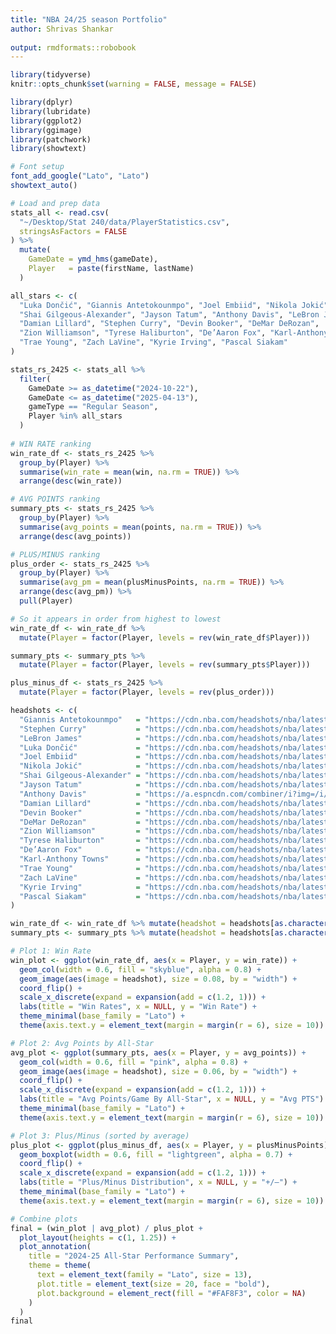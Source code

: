 ```yaml
---
title: "NBA 24/25 season Portfolio"
author: Shrivas Shankar
  
output: rmdformats::robobook
---
```


```r
library(tidyverse)
knitr::opts_chunk$set(warning = FALSE, message = FALSE)

```

```r

library(dplyr)
library(lubridate)
library(ggplot2)
library(ggimage)
library(patchwork)
library(showtext)

# Font setup
font_add_google("Lato", "Lato")
showtext_auto()

# Load and prep data
stats_all <- read.csv(
  "~/Desktop/Stat 240/data/PlayerStatistics.csv",
  stringsAsFactors = FALSE
) %>%
  mutate(
    GameDate = ymd_hms(gameDate),
    Player   = paste(firstName, lastName)
  )

all_stars <- c(
  "Luka Dončić", "Giannis Antetokounmpo", "Joel Embiid", "Nikola Jokić",
  "Shai Gilgeous-Alexander", "Jayson Tatum", "Anthony Davis", "LeBron James",
  "Damian Lillard", "Stephen Curry", "Devin Booker", "DeMar DeRozan",
  "Zion Williamson", "Tyrese Haliburton", "De’Aaron Fox", "Karl-Anthony Towns",
  "Trae Young", "Zach LaVine", "Kyrie Irving", "Pascal Siakam"
)

stats_rs_2425 <- stats_all %>%
  filter(
    GameDate >= as_datetime("2024-10-22"),
    GameDate <= as_datetime("2025-04-13"),
    gameType == "Regular Season",
    Player %in% all_stars
  )
 
# WIN RATE ranking
win_rate_df <- stats_rs_2425 %>%
  group_by(Player) %>%
  summarise(win_rate = mean(win, na.rm = TRUE)) %>%
  arrange(desc(win_rate))

# AVG POINTS ranking
summary_pts <- stats_rs_2425 %>%
  group_by(Player) %>%
  summarise(avg_points = mean(points, na.rm = TRUE)) %>%
  arrange(desc(avg_points))

# PLUS/MINUS ranking
plus_order <- stats_rs_2425 %>%
  group_by(Player) %>%
  summarise(avg_pm = mean(plusMinusPoints, na.rm = TRUE)) %>%
  arrange(desc(avg_pm)) %>%
  pull(Player)

# So it appears in order from highest to lowest
win_rate_df <- win_rate_df %>%
  mutate(Player = factor(Player, levels = rev(win_rate_df$Player)))

summary_pts <- summary_pts %>%
  mutate(Player = factor(Player, levels = rev(summary_pts$Player)))

plus_minus_df <- stats_rs_2425 %>%
  mutate(Player = factor(Player, levels = rev(plus_order)))

headshots <- c(
  "Giannis Antetokounmpo"   = "https://cdn.nba.com/headshots/nba/latest/1040x760/203507.png",
  "Stephen Curry"           = "https://cdn.nba.com/headshots/nba/latest/1040x760/201939.png",
  "LeBron James"            = "https://cdn.nba.com/headshots/nba/latest/1040x760/2544.png",
  "Luka Dončić"             = "https://cdn.nba.com/headshots/nba/latest/1040x760/1629029.png",
  "Joel Embiid"             = "https://cdn.nba.com/headshots/nba/latest/1040x760/203954.png",
  "Nikola Jokić"            = "https://cdn.nba.com/headshots/nba/latest/1040x760/203999.png",
  "Shai Gilgeous-Alexander" = "https://cdn.nba.com/headshots/nba/latest/1040x760/1628983.png",
  "Jayson Tatum"            = "https://cdn.nba.com/headshots/nba/latest/1040x760/1628369.png",
  "Anthony Davis"           = "https://a.espncdn.com/combiner/i?img=/i/headshots/nba/players/full/6583.png&w=350&h=254",
  "Damian Lillard"          = "https://cdn.nba.com/headshots/nba/latest/1040x760/203081.png",
  "Devin Booker"            = "https://cdn.nba.com/headshots/nba/latest/1040x760/1626164.png",
  "DeMar DeRozan"           = "https://cdn.nba.com/headshots/nba/latest/1040x760/201942.png",
  "Zion Williamson"         = "https://cdn.nba.com/headshots/nba/latest/1040x760/1629627.png",
  "Tyrese Haliburton"       = "https://cdn.nba.com/headshots/nba/latest/1040x760/1630169.png",
  "De’Aaron Fox"            = "https://cdn.nba.com/headshots/nba/latest/1040x760/1628368.png",
  "Karl-Anthony Towns"      = "https://cdn.nba.com/headshots/nba/latest/1040x760/1626157.png",
  "Trae Young"              = "https://cdn.nba.com/headshots/nba/latest/1040x760/1629027.png",
  "Zach LaVine"             = "https://cdn.nba.com/headshots/nba/latest/1040x760/203897.png",
  "Kyrie Irving"            = "https://cdn.nba.com/headshots/nba/latest/1040x760/202681.png",
  "Pascal Siakam"           = "https://cdn.nba.com/headshots/nba/latest/1040x760/1627783.png"
)

win_rate_df <- win_rate_df %>% mutate(headshot = headshots[as.character(Player)])
summary_pts <- summary_pts %>% mutate(headshot = headshots[as.character(Player)])

# Plot 1: Win Rate
win_plot <- ggplot(win_rate_df, aes(x = Player, y = win_rate)) +
  geom_col(width = 0.6, fill = "skyblue", alpha = 0.8) +
  geom_image(aes(image = headshot), size = 0.08, by = "width") +
  coord_flip() +
  scale_x_discrete(expand = expansion(add = c(1.2, 1))) +
  labs(title = "Win Rates", x = NULL, y = "Win Rate") +
  theme_minimal(base_family = "Lato") +
  theme(axis.text.y = element_text(margin = margin(r = 6), size = 10))

# Plot 2: Avg Points by All-Star
avg_plot <- ggplot(summary_pts, aes(x = Player, y = avg_points)) +
  geom_col(width = 0.6, fill = "pink", alpha = 0.8) +
  geom_image(aes(image = headshot), size = 0.06, by = "width") +
  coord_flip() +
  scale_x_discrete(expand = expansion(add = c(1.2, 1))) +
  labs(title = "Avg Points/Game By All-Star", x = NULL, y = "Avg PTS") +
  theme_minimal(base_family = "Lato") +
  theme(axis.text.y = element_text(margin = margin(r = 6), size = 10))

# Plot 3: Plus/Minus (sorted by average)
plus_plot <- ggplot(plus_minus_df, aes(x = Player, y = plusMinusPoints)) +
  geom_boxplot(width = 0.6, fill = "lightgreen", alpha = 0.7) +
  coord_flip() +
  scale_x_discrete(expand = expansion(add = c(1.2, 1))) +
  labs(title = "Plus/Minus Distribution", x = NULL, y = "+/–") +
  theme_minimal(base_family = "Lato") +
  theme(axis.text.y = element_text(margin = margin(r = 6), size = 10))

# Combine plots
final = (win_plot | avg_plot) / plus_plot +
  plot_layout(heights = c(1, 1.25)) +
  plot_annotation(
    title = "2024-25 All-Star Performance Summary",
    theme = theme(
      text = element_text(family = "Lato", size = 13),
      plot.title = element_text(size = 20, face = "bold"),
      plot.background = element_rect(fill = "#FAF8F3", color = NA)
    )
  )
final



```

